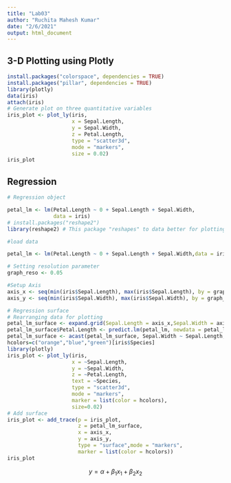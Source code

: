 ```yaml
---
title: "Lab03"
author: "Ruchita Mahesh Kumar"
date: "2/6/2021"
output: html_document
---
```


## 3-D Plotting using Plotly

```r
install.packages("colorspace", dependencies = TRUE)
install.packages("pillar", dependencies = TRUE)
library(plotly)
data(iris)
attach(iris)
# Generate plot on three quantitative variables
iris_plot <- plot_ly(iris, 
                     x = Sepal.Length, 
                     y = Sepal.Width, 
                     z = Petal.Length, 
                     type = "scatter3d", 
                     mode = "markers",
                     size = 0.02)
iris_plot
```

## Regression

```r
# Regression object

petal_lm <- lm(Petal.Length ~ 0 + Sepal.Length + Sepal.Width, 
               data = iris)
# install.packages("reshape2")
library(reshape2) # This package "reshapes" to data better for plotting   

#load data

petal_lm <- lm(Petal.Length ~ 0 + Sepal.Length + Sepal.Width,data = iris)

# Setting resolution parameter
graph_reso <- 0.05

#Setup Axis
axis_x <- seq(min(iris$Sepal.Length), max(iris$Sepal.Length), by = graph_reso)
axis_y <- seq(min(iris$Sepal.Width), max(iris$Sepal.Width), by = graph_reso)

# Regression surface
# Rearranging data for plotting
petal_lm_surface <- expand.grid(Sepal.Length = axis_x,Sepal.Width = axis_y,KEEP.OUT.ATTRS = F)
petal_lm_surface$Petal.Length <- predict.lm(petal_lm, newdata = petal_lm_surface)
petal_lm_surface <- acast(petal_lm_surface, Sepal.Width ~ Sepal.Length, value.var = "Petal.Length") 
hcolors=c("orange","blue","green")[iris$Species]
library(plotly)
iris_plot <- plot_ly(iris, 
                     x = ~Sepal.Length, 
                     y = ~Sepal.Width, 
                     z = ~Petal.Length,
                     text = ~Species, 
                     type = "scatter3d", 
                     mode = "markers",
                     marker = list(color = hcolors),
                     size=0.02)
# Add surface
iris_plot <- add_trace(p = iris_plot,
                       z = petal_lm_surface,
                       x = axis_x,
                       y = axis_y,
                       type = "surface",mode = "markers",
                       marker = list(color = hcolors))
iris_plot

```

$$
y = \alpha+\beta_1x_1 + \beta_2x_2
$$
